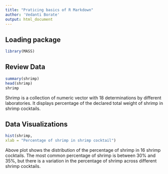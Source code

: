 ```yaml
---
title: "Praticing basics of R Markdown"
author: 'Vedanti Borate'
output: html_document
---
```


## Loading package
```r
library(MASS)

```

## Review Data
```r

summary(shrimp)
head(shrimp)
shrimp

```
Shrimp is a collection of numeric vector with 18 determinations by different laboratories.
It displays percentage of the declared total weight of shrimp in shrimp cocktails.

## Data Visualizations
```r

hist(shrimp,
xlab = "Percentage of shrimp in shrimp cocktail")

```

Above plot shows the distribution of the percentage of shrimp in 16 shrimp cocktails. The most common percentage of shrimp is between 30% and 35%, but there is a variation in the percentage of shrimp across different shrimp cocktails.
